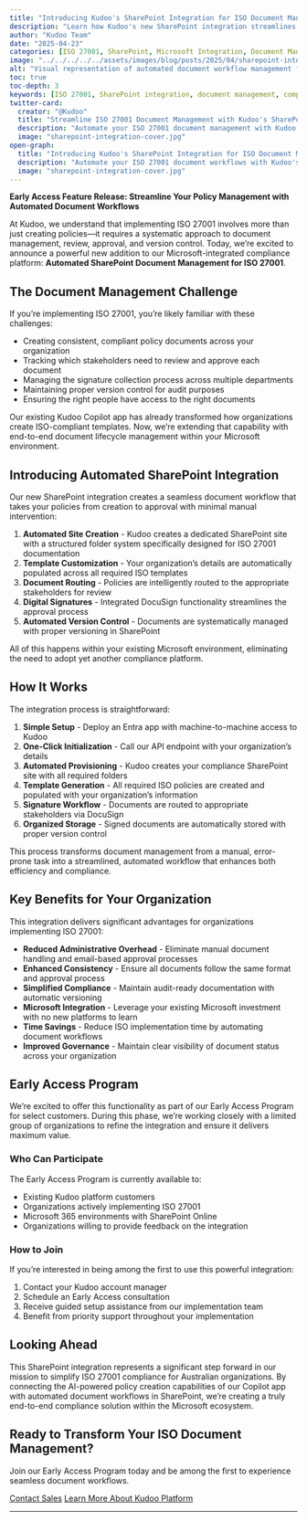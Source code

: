 ```yaml
---
title: "Introducing Kudoo's SharePoint Integration for ISO Document Management"
description: "Learn how Kudoo's new SharePoint integration streamlines ISO 27001 document management with automated workflows, template customization, and version control within your Microsoft environment."
author: "Kudoo Team"
date: "2025-04-23"
categories: [ISO 27001, SharePoint, Microsoft Integration, Document Management, Compliance]
image: "../../../../../assets/images/blog/posts/2025/04/sharepoint-integration-cover.jpeg"
alt: "Visual representation of automated document workflow management for ISO 27001 compliance"
toc: true
toc-depth: 3
keywords: [ISO 27001, SharePoint integration, document management, compliance automation, policy management, Microsoft 365 integration, document workflows, ISO compliance, Australian compliance]
twitter-card:
  creator: "@Kudoo"
  title: "Streamline ISO 27001 Document Management with Kudoo's SharePoint Integration"
  description: "Automate your ISO 27001 document management with Kudoo's new SharePoint integration featuring template customization, approval workflows, and version control."
  image: "sharepoint-integration-cover.jpg"
open-graph:
  title: "Introducing Kudoo's SharePoint Integration for ISO Document Management"
  description: "Automate your ISO 27001 document workflows with Kudoo's new SharePoint integration - Early Access Program now available."
  image: "sharepoint-integration-cover.jpg"
---
```


:::{.callout-note appearance="simple"}
**Early Access Feature Release: Streamline Your Policy Management with Automated Document Workflows**
:::

At Kudoo, we understand that implementing ISO 27001 involves more than just creating policies—it requires a systematic approach to document management, review, approval, and version control. Today, we're excited to announce a powerful new addition to our Microsoft-integrated compliance platform: **Automated SharePoint Document Management for ISO 27001**.

## The Document Management Challenge

If you're implementing ISO 27001, you're likely familiar with these challenges:

- Creating consistent, compliant policy documents across your organization
- Tracking which stakeholders need to review and approve each document
- Managing the signature collection process across multiple departments
- Maintaining proper version control for audit purposes
- Ensuring the right people have access to the right documents

Our existing Kudoo Copilot app has already transformed how organizations create ISO-compliant templates. Now, we're extending that capability with end-to-end document lifecycle management within your Microsoft environment.

## Introducing Automated SharePoint Integration

Our new SharePoint integration creates a seamless document workflow that takes your policies from creation to approval with minimal manual intervention:

1. **Automated Site Creation** - Kudoo creates a dedicated SharePoint site with a structured folder system specifically designed for ISO 27001 documentation
2. **Template Customization** - Your organization's details are automatically populated across all required ISO templates
3. **Document Routing** - Policies are intelligently routed to the appropriate stakeholders for review
4. **Digital Signatures** - Integrated DocuSign functionality streamlines the approval process
5. **Automated Version Control** - Documents are systematically managed with proper versioning in SharePoint

All of this happens within your existing Microsoft environment, eliminating the need to adopt yet another compliance platform.

## How It Works

The integration process is straightforward:

1. **Simple Setup** - Deploy an Entra app with machine-to-machine access to Kudoo
2. **One-Click Initialization** - Call our API endpoint with your organization's details
3. **Automated Provisioning** - Kudoo creates your compliance SharePoint site with all required folders
4. **Template Generation** - All required ISO policies are created and populated with your organization's information
5. **Signature Workflow** - Documents are routed to appropriate stakeholders via DocuSign
6. **Organized Storage** - Signed documents are automatically stored with proper version control

This process transforms document management from a manual, error-prone task into a streamlined, automated workflow that enhances both efficiency and compliance.

:::{.ms-integration .my-4}
## Key Benefits for Your Organization

This integration delivers significant advantages for organizations implementing ISO 27001:

- **Reduced Administrative Overhead** - Eliminate manual document handling and email-based approval processes
- **Enhanced Consistency** - Ensure all documents follow the same format and approval process
- **Simplified Compliance** - Maintain audit-ready documentation with automatic versioning
- **Microsoft Integration** - Leverage your existing Microsoft investment with no new platforms to learn
- **Time Savings** - Reduce ISO implementation time by automating document workflows
- **Improved Governance** - Maintain clear visibility of document status across your organization
:::

## Early Access Program

We're excited to offer this functionality as part of our Early Access Program for select customers. During this phase, we're working closely with a limited group of organizations to refine the integration and ensure it delivers maximum value.

### Who Can Participate

The Early Access Program is currently available to:

- Existing Kudoo platform customers
- Organizations actively implementing ISO 27001
- Microsoft 365 environments with SharePoint Online
- Organizations willing to provide feedback on the integration

### How to Join

If you're interested in being among the first to use this powerful integration:

1. Contact your Kudoo account manager
2. Schedule an Early Access consultation
3. Receive guided setup assistance from our implementation team
4. Benefit from priority support throughout your implementation

## Looking Ahead

This SharePoint integration represents a significant step forward in our mission to simplify ISO 27001 compliance for Australian organizations. By connecting the AI-powered policy creation capabilities of our Copilot app with automated document workflows in SharePoint, we're creating a truly end-to-end compliance solution within the Microsoft ecosystem.

:::{.cta-section .p-4 .text-center .my-5}
## Ready to Transform Your ISO Document Management?

Join our Early Access Program today and be among the first to experience seamless document workflows.

[Contact Sales](../../../../marketing/sales.qmd){.cta-btn} [Learn More About Kudoo Platform](../../../../product.qmd){.cta-btn .secondary-btn .ms-3}
:::

---

<script type="application/ld+json">
{
  "@context": "https://schema.org",
  "@type": "BlogPosting",
  "headline": "Introducing Kudoo's SharePoint Integration for ISO Document Management",
  "description": "Learn how Kudoo's new SharePoint integration streamlines ISO 27001 document management with automated workflows, template customization, and version control within your Microsoft environment.",
  "image": "https://kudoo.io/assets/images/sharepoint-integration-cover.jpg",
  "author": {
    "@type": "Organization",
    "name": "Kudoo Team",
    "url": "https://kudoo.io"
  },
  "publisher": {
    "@type": "Organization",
    "name": "Kudoo",
    "logo": {
      "@type": "ImageObject",
      "url": "https://kudoo.io/assets/images/logo/logo.png"
    }
  },
  "datePublished": "2025-04-23",
  "dateModified": "2025-04-23",
  "mainEntityOfPage": {
    "@type": "WebPage",
    "@id": "https://kudoo.io/pages/blog/posts/2025/04/sharepoint-integration.html"
  },
  "keywords": "ISO 27001, SharePoint integration, document management, compliance automation, policy management, Microsoft 365 integration"
}
</script>